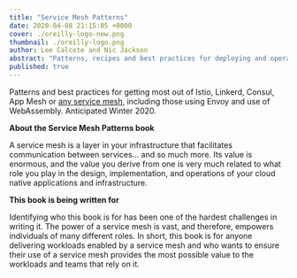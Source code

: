 ```yaml
---
title: "Service Mesh Patterns"
date: 2020-04-08 21:15:05 +0000
cover: ./oreilly-logo-new.png
thumbnail: ./oreilly-logo.png
author: Lee Calcote and Nic Jackson
abstract: "Patterns, recipes and best practices for deploying and operating service meshes."
published: true
---
```




<BookWrapper>
<SEO title="Service Mesh Patterns" description="Patterns, recipes and best practices for deploying and operating service meshes." image={oreilly_logo} />

<p>
  Patterns and best practices for getting most out of Istio, Linkerd, Consul, App Mesh or <a href="/landscape">any service mesh</a>, including those using Envoy and use of WebAssembly. Anticipated Winter
  2020.
</p>

<p><strong>About the Service Mesh Patterns book</strong></p>

A service mesh is a layer in your infrastructure that facilitates communication between services… and so much more. Its value is enormous, and the value you derive from one is very much related to what role you play in the design, implementation, and operations of your cloud native applications and infrastructure.

<p><strong>This book is being written for</strong></p>

Identifying who this book is for has been one of the hardest challenges in writing it. The power of a service mesh is vast, and therefore, empowers individuals of many different roles. In short, this book is for anyone delivering workloads enabled by a service mesh and who wants to ensure their use of a service mesh provides the most possible value to the workloads and teams that rely on it.

<br/>

<Table/>
<br />

</BookWrapper>
